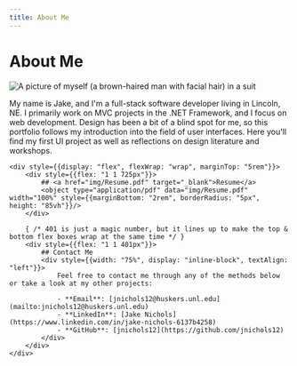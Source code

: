 ```yaml
---
title: About Me
---
```


# About Me

<div style={{display: "inline-block", textAlign: "center", marginTop: "5rem"}}>
	<div style={{display: "flex", flexWrap: "wrap"}}>
		<div style={{flex: "1 0 360px", marginRight: "1rem"}}>
			<img style={{borderRadius: "5px", maxHeight: "390px"}} src="img/jake_profile.jpg" alt="A picture of myself (a brown-haired man with facial hair) in a suit"/>
		</div>
		<p className="hero__subtitle" style={{flex: "1 1 750px"}}>
			My name is Jake, and I'm a full-stack software developer living in Lincoln, NE. I primarily work on MVC projects in
			the .NET Framework, and I focus on web development. Design has been a bit of a blind spot for me, so this portfolio follows my
			introduction into the field of user interfaces. Here you'll find my first UI project as well as reflections on design literature
			and workshops.
		</p>
	</div>
	
	<div style={{display: "flex", flexWrap: "wrap", marginTop: "5rem"}}>
		<div style={{flex: "1 1 725px"}}>
			## <a href="img/Resume.pdf" target="_blank">Resume</a>
			<object type="application/pdf" data="img/Resume.pdf" width="100%" style={{marginBottom: "2rem", borderRadius: "5px", height: "85vh"}}/>
		</div>

		{ /* 401 is just a magic number, but it lines up to make the top & bottom flex boxes wrap at the same time */ }
		<div style={{flex: "1 1 401px"}}>
			## Contact Me
			<div style={{width: "75%", display: "inline-block", textAlign: "left"}}>
				Feel free to contact me through any of the methods below or take a look at my other projects:

				- **Email**: [jnichols12@huskers.unl.edu](mailto:jnichols12@huskers.unl.edu)
				- **LinkedIn**: [Jake Nichols](https://www.linkedin.com/in/jake-nichols-6137b4258)
				- **GitHub**: [jnichols12](https://github.com/jnichols12)
			</div>
		</div>
	</div>
</div>



